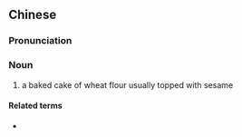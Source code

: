 {{also|胡饼}}
==Chinese==
{{zh-forms|s=胡饼}}

===Pronunciation===
{{zh-pron
|m=húbǐng
|cat=n
}}

===Noun===
{{zh-noun}}

# a baked cake of wheat flour usually topped with sesame

====Related terms====
* {{zh-l|燒餅}}